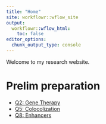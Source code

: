 ```yaml
---
title: "Home"
site: workflowr::wflow_site
output:
  workflowr::wflow_html:
    toc: false
editor_options:
  chunk_output_type: console
---
```


Welcome to my research website.

# Prelim preparation

- [Q2: Gene Therapy](q2.html)
- [Q5: Colocolization](q5.html)
- [Q8: Enhancers](q8.html)
